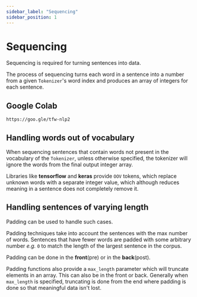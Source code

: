 ```yaml
---
sidebar_label: "Sequencing"
sidebar_position: 1
---
```


# Sequencing

Sequencing is required for turning sentences into data.

The process of sequencing turns each word in a sentence into a number from a given `Tokenizer`'s word index and produces an array of integers for each sentence.

## Google Colab

```
https://goo.gle/tfw-nlp2
```


<YouTube videoId="r9QjkdSJZ2g" />

## Handling words out of vocabulary

When sequencing sentences that contain words not present in the vocabulary of the `Tokenizer`, unless otherwise specified, the tokenizer will ignore the words from the final output integer array.

Libraries like **tensorflow** and **keras** provide `OOV` tokens, which replace unknown words with a separate integer value, which although reduces meaning in a sentence does not completely remove it.

## Handling sentences of varying length

Padding can be used to handle such cases.

Padding techniques take into account the sentences with the max number of words. Sentences that have fewer words are padded with some arbitrary number _e.g._ `0` to match the length of the largest sentence in the corpus.

Padding can be done in the **front**(pre) or in the **back**(post).

Padding functions also provide a `max_length` parameter which will truncate elements in an array. This can also be in the front or back. Generally when `max_length` is specified, truncating is done from the end where padding is done so that meaningful data isn't lost.
